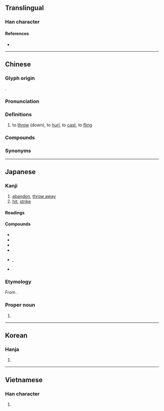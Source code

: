 {{also|掷}}
{{character info}}
==Translingual==

===Han character===
{{Han char|rn=64|rad=手|as=15|sn=18|four=57027|canj=QTKL|ids=⿰扌鄭}}

====References====
* {{Han ref|kx=0461.020|dkj=12893|dj=0810.100|hdz=31976.030|uh=64F2|ud=25842|bh=C259|bd=49753}}

----

==Chinese==
{{zh-forms|s=掷}}

===Glyph origin===
{{Han etym}}
{{Han compound|手|鄭|c1=s|c2=p|t1=hand|ls=psc}}.

===Pronunciation===
{{zh-pron
|m=擲
|c=zaak6
|h=pfs=te̍p
|md=dĭk
|mn=qz:tia̍k/xm,zz:te̍k/tw,ph:tàn
|mn-t=dan6
|w=
|mc=y
|oc=y
|cat=v
}}
{{attn|nan|擲 is recommended by Taiwan, please check}}

===Definitions===
{{zh-hanzi}}

# to [[throw]] (down), to [[hurl]], to [[cast]], to [[fling]]

===Compounds===
{{zh-der|乾坤一擲|一擲千金|孤注一擲|地擲球|一擲百萬|千金一擲|擲色|投擲|擲地有聲|擲骰子|洪喬擲水|浪擲|擲瓶|擲梭|擲果|擲石子|擲地之材|時光虛擲|擲刀對泣|果擲行車|擲地|擲果潘郎|擲下|擲級承矛|擲筊|拋擲|抱盆兒擲|擲彈筒|棄擲|擲果盈車|擲果潘安|擲果河陽|擲鼠忌器|擲還|虎擲龍拿|飛磚擲瓦|虛擲|糜擲|擲公字}}

===Synonyms===
{{zh-dial|扔}}

----

==Japanese==

===Kanji===
{{ja-kanji|grade=|rs=手15}}

# [[abandon]], [[throw away]]
# [[hit]], [[strike]]

====Readings====
{{ja-readings
|goon=じゃく<ぢやく
|kanon=てき
|kun=なぐ-る, なげう-つ
|nanori=たたき
}}

====Compounds====
{{der-top|Compounds}}
* {{ja-r|擲弾|てきだん}}
* {{ja-r|一擲|いってき}}
* {{ja-r|打擲|ちょうちゃく}}
* {{ja-r|投擲|とうてき}}
* {{ja-r|放擲|ほうてき|rom=-}}, {{ja-r|抛擲|ほうてき}}
* {{ja-r|擲石|いしなご}}
{{der-bottom}}

===Etymology===
{{ja-kanjitab|たたき|yomi=k}}
From {{m|ja|叩き|tr=tataki||[[hit]]ting, [[strike|striking]]}}.

===Proper noun===
{{ja-pos|proper|たたき}}

# {{surname|ja|A=a|nodot=1|sort=たたき}}

----

==Korean==

===Hanja===
{{ko-hanja|hangeul=척|eumhun=|rv=cheok|mr=ch'ŏk|y=chek}}

# {{rfdef|ko|sort=手15}}

----

==Vietnamese==

===Han character===
{{vi-readings|reading=trịch, trạnh, chệch, sịch, trệch, xệch|rs=手15}}

# {{rfdef|vi|sort=手15}}